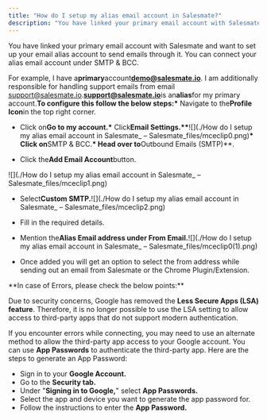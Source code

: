 ```yaml
---
title: "How do I setup my alias email account in Salesmate?"
description: "You have linked your primary email account with Salesmate and want to set up your email alias account to send emails through it. You can connect your"
---
```


You have linked your primary email account with Salesmate and want to set up your email alias account to send emails through it. You can connect your alias email account under SMTP & BCC.

For example, I have a**primary**account**demo@salesmate.io**. I am additionally responsible for handling support emails from email support@salesmate.io.**support@salesmate.io**is an**alias**for my primary account.**To configure this follow the below steps:\*** Navigate to the**Profile Icon**in the top right corner.

- Click on**Go to my account.\*** Click**Email Settings.\*\***![](./How do I setup my alias email account in Salesmate\_ – Salesmate_files/mceclip0.png)**\* Click on**SMTP & BCC.**\* Head over to**Outbound Emails (SMTP)\*\*.

- Click the**Add Email Account**button.

![](./How do I setup my alias email account in Salesmate\_ – Salesmate_files/mceclip1.png)

- Select**Custom SMTP.**![](./How do I setup my alias email account in Salesmate\_ – Salesmate_files/mceclip2.png)

- Fill in the required details.

- Mention the**Alias Email address under From Email.**![](./How do I setup my alias email account in Salesmate\_ – Salesmate_files/mceclip0(1).png)

- Once added you will get an option to select the from address while sending out an email from Salesmate or the Chrome Plugin/Extension.

<Note>
**In case of Errors, please check the below points:**

Due to security concerns, Google has removed the **Less Secure Apps (LSA) feature**. Therefore, it is no longer possible to use the LSA setting to allow access to third-party apps that do not support modern authentication.

If you encounter errors while connecting, you may need to use an alternate method to allow the third-party app access to your Google account. You can use **App Passwords** to authenticate the third-party app. Here are the steps to generate an App Password:

- Sign in to your **Google Account.**
- Go to the **Security tab.**
- Under "**Signing in to Google,**" select **App Passwords.**
- Select the app and device you want to generate the app password for.
- Follow the instructions to enter the **App Password.**
</Note>
